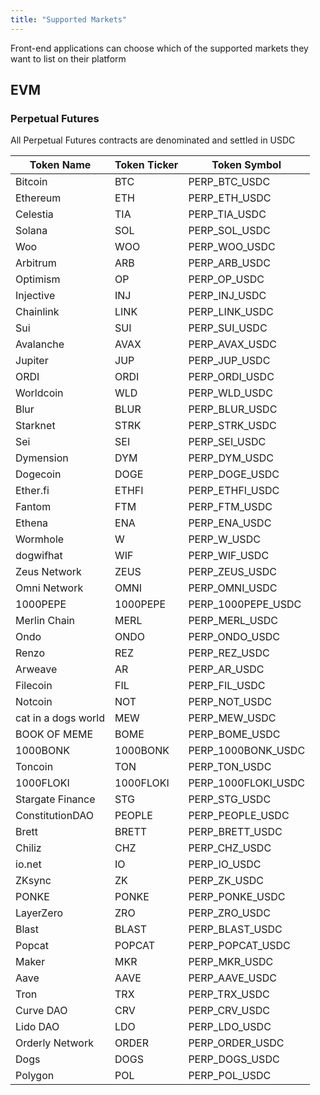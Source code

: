 ```yaml
---
title: "Supported Markets"
---
```


<Note>
  Front-end applications can choose which of the supported markets they want to list on their
  platform
</Note>

## EVM

### Perpetual Futures

<Note>All Perpetual Futures contracts are denominated and settled in USDC</Note>

| Token Name          | Token Ticker | Token Symbol        |
| ------------------- | ------------ | ------------------- |
| Bitcoin             | BTC          | PERP_BTC_USDC       |
| Ethereum            | ETH          | PERP_ETH_USDC       |
| Celestia            | TIA          | PERP_TIA_USDC       |
| Solana              | SOL          | PERP_SOL_USDC       |
| Woo                 | WOO          | PERP_WOO_USDC       |
| Arbitrum            | ARB          | PERP_ARB_USDC       |
| Optimism            | OP           | PERP_OP_USDC        |
| Injective           | INJ          | PERP_INJ_USDC       |
| Chainlink           | LINK         | PERP_LINK_USDC      |
| Sui                 | SUI          | PERP_SUI_USDC       |
| Avalanche           | AVAX         | PERP_AVAX_USDC      |
| Jupiter             | JUP          | PERP_JUP_USDC       |
| ORDI                | ORDI         | PERP_ORDI_USDC      |
| Worldcoin           | WLD          | PERP_WLD_USDC       |
| Blur                | BLUR         | PERP_BLUR_USDC      |
| Starknet            | STRK         | PERP_STRK_USDC      |
| Sei                 | SEI          | PERP_SEI_USDC       |
| Dymension           | DYM          | PERP_DYM_USDC       |
| Dogecoin            | DOGE         | PERP_DOGE_USDC      |
| Ether.fi            | ETHFI        | PERP_ETHFI_USDC     |
| Fantom              | FTM          | PERP_FTM_USDC       |
| Ethena              | ENA          | PERP_ENA_USDC       |
| Wormhole            | W            | PERP_W_USDC         |
| dogwifhat           | WIF          | PERP_WIF_USDC       |
| Zeus Network        | ZEUS         | PERP_ZEUS_USDC      |
| Omni Network        | OMNI         | PERP_OMNI_USDC      |
| 1000PEPE            | 1000PEPE     | PERP_1000PEPE_USDC  |
| Merlin Chain        | MERL         | PERP_MERL_USDC      |
| Ondo                | ONDO         | PERP_ONDO_USDC      |
| Renzo               | REZ          | PERP_REZ_USDC       |
| Arweave             | AR           | PERP_AR_USDC        |
| Filecoin            | FIL          | PERP_FIL_USDC       |
| Notcoin             | NOT          | PERP_NOT_USDC       |
| cat in a dogs world | MEW          | PERP_MEW_USDC       |
| BOOK OF MEME        | BOME         | PERP_BOME_USDC      |
| 1000BONK            | 1000BONK     | PERP_1000BONK_USDC  |
| Toncoin             | TON          | PERP_TON_USDC       |
| 1000FLOKI           | 1000FLOKI    | PERP_1000FLOKI_USDC |
| Stargate Finance    | STG          | PERP_STG_USDC       |
| ConstitutionDAO     | PEOPLE       | PERP_PEOPLE_USDC    |
| Brett               | BRETT        | PERP_BRETT_USDC     |
| Chiliz              | CHZ          | PERP_CHZ_USDC       |
| io.net              | IO           | PERP_IO_USDC        |
| ZKsync              | ZK           | PERP_ZK_USDC        |
| PONKE               | PONKE        | PERP_PONKE_USDC     |
| LayerZero           | ZRO          | PERP_ZRO_USDC       |
| Blast               | BLAST        | PERP_BLAST_USDC     |
| Popcat              | POPCAT       | PERP_POPCAT_USDC    |
| Maker               | MKR          | PERP_MKR_USDC       |
| Aave                | AAVE         | PERP_AAVE_USDC      |
| Tron                | TRX          | PERP_TRX_USDC       |
| Curve DAO           | CRV          | PERP_CRV_USDC       |
| Lido DAO            | LDO          | PERP_LDO_USDC       |
| Orderly Network     | ORDER        | PERP_ORDER_USDC     |
| Dogs                | DOGS         | PERP_DOGS_USDC      |
| Polygon             | POL          | PERP_POL_USDC       |
